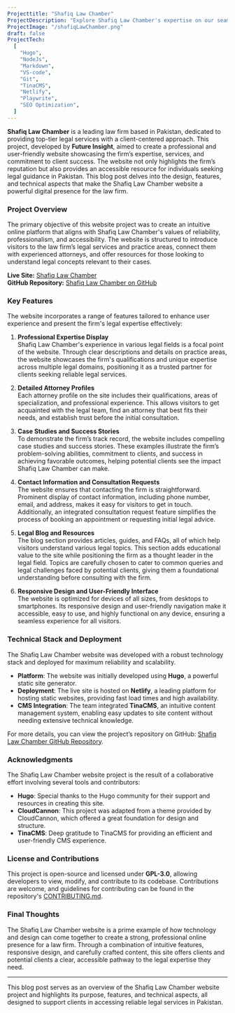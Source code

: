 ```yaml
---
Projecttitle: "Shafiq Law Chamber"
ProjectDescription: "Explore Shafiq Law Chamber's expertise on our seamlessly crafted website. Powered by Hugo and Node.js, it ensures a professional and user-friendly online presence."
ProjectImage: "/shafiqLawChamber.png"
draft: false
ProjectTech:
  [
    "Hugo",
    "NodeJs",
    "Markdown",
    "VS-code",
    "Git",
    "TinaCMS",
    "Netlify",
    "Playwrite",
    "SEO Optimization",
  ]
---
```


**Shafiq Law Chamber** is a leading law firm based in Pakistan, dedicated to providing top-tier legal services with a client-centered approach. This project, developed by **Future Insight**, aimed to create a professional and user-friendly website showcasing the firm’s expertise, services, and commitment to client success. The website not only highlights the firm’s reputation but also provides an accessible resource for individuals seeking legal guidance in Pakistan. This blog post delves into the design, features, and technical aspects that make the Shafiq Law Chamber website a powerful digital presence for the law firm.

### Project Overview

The primary objective of this website project was to create an intuitive online platform that aligns with Shafiq Law Chamber's values of reliability, professionalism, and accessibility. The website is structured to introduce visitors to the law firm’s legal services and practice areas, connect them with experienced attorneys, and offer resources for those looking to understand legal concepts relevant to their cases.

**Live Site:** [Shafiq Law Chamber](https://shafiqlawchamber.com/)  
**GitHub Repository:** [Shafiq Law Chamber on GitHub](https://github.com/FutureInsightTech/Shafiq-Law-Chamber)

### Key Features

The website incorporates a range of features tailored to enhance user experience and present the firm's legal expertise effectively:

1. **Professional Expertise Display**  
   Shafiq Law Chamber's experience in various legal fields is a focal point of the website. Through clear descriptions and details on practice areas, the website showcases the firm's qualifications and unique expertise across multiple legal domains, positioning it as a trusted partner for clients seeking reliable legal services.

2. **Detailed Attorney Profiles**  
   Each attorney profile on the site includes their qualifications, areas of specialization, and professional experience. This allows visitors to get acquainted with the legal team, find an attorney that best fits their needs, and establish trust before the initial consultation.

3. **Case Studies and Success Stories**  
   To demonstrate the firm’s track record, the website includes compelling case studies and success stories. These examples illustrate the firm’s problem-solving abilities, commitment to clients, and success in achieving favorable outcomes, helping potential clients see the impact Shafiq Law Chamber can make.

4. **Contact Information and Consultation Requests**  
   The website ensures that contacting the firm is straightforward. Prominent display of contact information, including phone number, email, and address, makes it easy for visitors to get in touch. Additionally, an integrated consultation request feature simplifies the process of booking an appointment or requesting initial legal advice.

5. **Legal Blog and Resources**  
   The blog section provides articles, guides, and FAQs, all of which help visitors understand various legal topics. This section adds educational value to the site while positioning the firm as a thought leader in the legal field. Topics are carefully chosen to cater to common queries and legal challenges faced by potential clients, giving them a foundational understanding before consulting with the firm.

6. **Responsive Design and User-Friendly Interface**  
   The website is optimized for devices of all sizes, from desktops to smartphones. Its responsive design and user-friendly navigation make it accessible, easy to use, and highly functional on any device, ensuring a seamless experience for all visitors.

### Technical Stack and Deployment

The Shafiq Law Chamber website was developed with a robust technology stack and deployed for maximum reliability and scalability.

- **Platform**: The website was initially developed using **Hugo**, a powerful static site generator.
- **Deployment**: The live site is hosted on **Netlify**, a leading platform for hosting static websites, providing fast load times and high availability.
- **CMS Integration**: The team integrated **TinaCMS**, an intuitive content management system, enabling easy updates to site content without needing extensive technical knowledge.

For more details, you can view the project’s repository on GitHub: [Shafiq Law Chamber GitHub Repository](https://github.com/FutureInsightTech/Shafiq-Law-Chamber).

### Acknowledgments

The Shafiq Law Chamber website project is the result of a collaborative effort involving several tools and contributors:

- **Hugo**: Special thanks to the Hugo community for their support and resources in creating this site.
- **CloudCannon**: This project was adapted from a theme provided by CloudCannon, which offered a great foundation for design and structure.
- **TinaCMS**: Deep gratitude to TinaCMS for providing an efficient and user-friendly CMS experience.

### License and Contributions

This project is open-source and licensed under **GPL-3.0**, allowing developers to view, modify, and contribute to its codebase. Contributions are welcome, and guidelines for contributing can be found in the repository's [CONTRIBUTING.md](https://github.com/FutureInsightTech/Shafiq-Law-Chamber/blob/main/CONTRIBUTING.md).

### Final Thoughts

The Shafiq Law Chamber website is a prime example of how technology and design can come together to create a strong, professional online presence for a law firm. Through a combination of intuitive features, responsive design, and carefully crafted content, this site offers clients and potential clients a clear, accessible pathway to the legal expertise they need.

---

This blog post serves as an overview of the Shafiq Law Chamber website project and highlights its purpose, features, and technical aspects, all designed to support clients in accessing reliable legal services in Pakistan.
